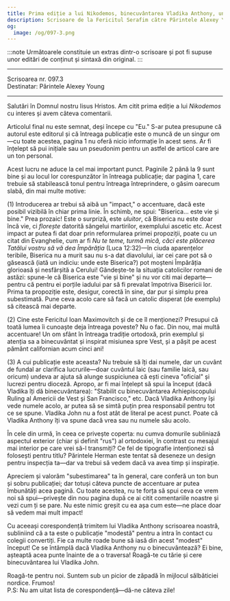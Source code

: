 ```yaml
---
title: Prima ediție a lui Nikodemos, binecuvântarea Vladika Anthony, un picior de zăpadă în sălbăticia nordică
description: Scrisoare de la Fericitul Serafim către Părintele Alexey Young.
og:
  image: /og/097-3.png
---
```


:::note
Următoarele constituie un extras dintr-o scrisoare și pot fi supuse unor editări de conținut și sintaxă din original.
:::

---

<div style={{textAlign:'right', fontFamily:'monospace'}}>Scrisoarea nr. 097.3</div>
<div style={{textAlign:'left', fontFamily:'monospace'}}>Destinatar: Părintele Alexey Young</div>

---

Salutări în Domnul nostru Iisus Hristos. Am citit prima ediție a lui *Nikodemos* cu interes și avem câteva comentarii.

Articolul final nu este semnat, deși începe cu "Eu." S-ar putea presupune că autorul este editorul și că întreaga publicație este o muncă de un singur om—cu toate acestea, pagina 1 nu oferă nicio informație în acest sens. Ar fi înțelept să pui inițiale sau un pseudonim pentru un astfel de articol care are un ton personal.

Acest lucru ne aduce la cel mai important punct. Paginile 2 până la 9 sunt bine și au locul lor corespunzător în întreaga publicație; dar pagina 1, care trebuie să stabilească tonul pentru întreaga întreprindere, o găsim oarecum slabă, din mai multe motive:

(1) Introducerea ar trebui să aibă un "impact," o accentuare, dacă este posibil vizibilă în chiar prima linie. În schimb, ne spui: "Biserica... este vie și bine." Prea prozaic! Este o surpriză, este *uluitor*, că Biserica nu este doar încă vie, ci *florește* datorită sângelui martirilor, exemplului ascetic etc. Acest impact ar putea fi dat doar prin reformularea primei propoziții, poate cu un citat din Evanghelie, cum ar fi *Nu te teme, turmă mică, căci este plăcerea Tatălui vostru să vă dea Împărăția* (Luca 12:32)—în ciuda aparențelor teribile, Biserica nu a murit sau nu s-a dat diavolului, iar cei care pot să o găsească (iată un indiciu: unde este Biserica?) pot moșteni Împărăția glorioasă și nesfârșită a Cerului! Gândește-te la situația catolicilor romani de astăzi: spune-le că Biserica este "vie și bine" și nu vor citi mai departe—pentru că pentru ei porțile iadului par să fi prevalat împotriva Bisericii lor. Prima ta propoziție este, desigur, corectă în sine, dar pur și simplu prea subestimată. Pune ceva acolo care să facă un catolic disperat (de exemplu) să citească mai departe.

(2) Cine este Fericitul Ioan Maximovitch și de ce îl menționezi? Presupui că toată lumea îi cunoaște deja întreaga poveste? Nu o fac. Din nou, mai multă accentuare! Un om sfânt în întreaga tradiție ortodoxă, prin exemplul și atenția sa a binecuvântat și inspirat misiunea spre Vest, și a pășit pe acest pământ californian acum cinci ani!

(3) A cui publicație este aceasta? Nu trebuie să îți dai numele, dar un cuvânt de fundal ar clarifica lucrurile—doar cuvântul laic (sau familie laică, sau oricum) undeva ar ajuta să alunge suspiciunea că ești cineva "oficial" și lucrezi pentru dioceză. Apropo, ar fi mai înțelept să spui la început (dacă Vladika îți dă binecuvântarea): "Stabilit cu binecuvântarea Arhiepiscopului Ruling al Americii de Vest și San Francisco," etc. Dacă Vladika Anthony își vede numele acolo, ar putea să se simtă puțin prea responsabil pentru tot ce se spune. Vladika John nu a fost atât de literal pe acest punct. Poate că Vladika Anthony îți va spune dacă vrea sau nu numele său acolo.

În cele din urmă, în ceea ce privește coperta: nu cumva domurile subliniază aspectul exterior (chiar și definit "rus") al ortodoxiei, în contrast cu mesajul mai interior pe care vrei să-l transmiți? Ce fel de tipografie intenționezi să folosești pentru titlu? Părintele Herman este tentat să deseneze un design pentru inspecția ta—dar va trebui să vedem dacă va avea timp și inspirație.

Apreciem și valorăm "subestimarea" ta în general, care conferă un ton bun și sobru publicației; dar totuși câteva puncte de accentuare ar putea îmbunătăți acea pagină. Cu toate acestea, nu te forța să spui ceva ce vrem noi să spui—privește din nou pagina după ce ai citit comentariile noastre și vezi cum ți se pare. Nu este nimic greșit cu ea așa cum este—ne place doar să vedem mai mult impact!

Cu aceeași corespondență trimitem lui Vladika Anthony scrisoarea noastră, subliniind că a ta este o publicație "modestă" pentru a intra în contact cu colegii convertiți. Fie ca multe roade bune să iasă din acest "modest" început! Ce se întâmplă dacă Vladika Anthony nu o binecuvântează? Ei bine, așteaptă acea punte înainte de a o traversa! Roagă-te cu tărie și cere binecuvântarea lui Vladika John.

Roagă-te pentru noi. Suntem sub un picior de zăpadă în mijlocul sălbăticiei nordice. Frumos!  
P.S: Nu am uitat lista de corespondență—dă-ne câteva zile!
